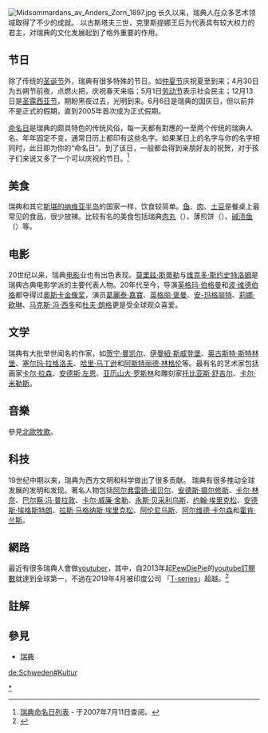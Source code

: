 [[File:Midsommardans_av_Anders_Zorn_1897.jpg|thumb]]
长久以来，瑞典人在众多艺术领域取得了不少的成就。
以古斯塔夫三世，克里斯提娜王后为代表具有较大权力的君主，对瑞典的文化发展起到了格外重要的作用。

==节日==
除了传统的[[圣诞节|圣诞节]]外，瑞典有很多特殊的节日。如[[仲夏节|仲夏节]]庆祝夏至到来；4月30日为五朔节前夜，点燃火把，庆祝春天来临；5月1日[[劳动节|劳动节]]表示社会民主；12月13日是[[圣露西亚节|圣露西亚节]]，期盼黑夜过去，光明到来。6月6日是瑞典的国庆日，但以前并不是正式的假期，直到2005年首次成为正式假期。

[[命名日|命名日]]是瑞典的颇具特色的传统风俗，每一天都有對應的一至两个传统的瑞典人名，年年固定不变，通常日历上都印有这些名字。如果某日上的名字与你的名字相同时，此日即为你的“命名日”。到了该日，一般都会得到亲朋好友的祝贺，对于孩子们来说又多了一个可以庆祝的节日。<ref>[http://stjarnhimlen.se/ndag/ndag2001.html 瑞典命名日列表] {{Wayback|url=http://stjarnhimlen.se/ndag/ndag2001.html |date=20210422050144 }}{{sv}} - 于2007年7月11日查阅。</ref>

==美食==
瑞典和其它[[斯堪的纳维亚半岛|斯堪的纳维亚半岛]]的国家一样，饮食较简单。[[鱼|鱼]]、[[肉類|肉]]、[[马铃薯|土豆]]是餐桌上最常见的食品，很少放辣。比较有名的美食包括瑞典[[肉丸|肉丸]]（{{lang|sv|köttbullar}}）、薄煎饼（{{lang|sv|plättar}}）、[[碱渍鱼|碱渍鱼]]（{{lang|sv|lutfisk}}）等。

==电影==
20世纪以来，瑞典[[电影|电影]]业也有出色表现。[[莫里兹·斯蒂勒|莫里兹·斯蒂勒]]与[[维克多·斯约史特洛姆|维克多·斯约史特洛姆]]是瑞典古典电影学派的主要代表人物。20年代至今，导演[[英格玛·伯格曼|英格玛·伯格曼]]和[[波·维德伯格|波·维德伯格]]都夺得过[[奥斯卡金像奖|奥斯卡金像奖]]，演员[[葛麗泰·嘉寶|葛麗泰·嘉寶]]、[[英格丽·褒曼|英格丽·褒曼]]、[[安-玛格丽特|安-玛格丽特]]、[[莉娜·欧琳|莉娜·欧琳]]、[[马克斯·冯·西多|马克斯·冯·西多]]和[[杜夫·朗格|杜夫·朗格]]更是受全球观众喜爱。

==文学==
瑞典有大批举世闻名的作家，如[[贺宁·曼凯尔|贺宁·曼凯尔]]、[[伊曼紐·斯威登堡|伊曼紐·斯威登堡]]、[[奥古斯特·斯特林堡|奥古斯特·斯特林堡]]、[[塞尔玛·拉格洛夫|塞尔玛·拉格洛夫]]、[[哈里·马丁逊|哈里·马丁逊]]和[[阿斯特丽德·林格伦|阿斯特丽德·林格伦]]等。最有名的艺术家包括画家[[卡尔·拉森|卡尔·拉森]]、[[安德斯·左恩|安德斯·左恩]]、[[亚历山大·罗斯林|亚历山大·罗斯林]]和雕刻家[[托比亚斯·舒吉尔|托比亚斯·舒吉尔]]、[[卡尔·米勒斯|卡尔·米勒斯]]。

==音樂==
參見[[北歐牧歌|北歐牧歌]]。

==科技==
19世纪中期以来，瑞典为西方文明和科学做出了很多贡献。
瑞典有很多推动全球发展的发明和发现。著名人物包括[[阿尔弗雷德·诺贝尔|阿尔弗雷德·诺贝尔]]、[[安德斯·摄尔修斯|安德斯·摄尔修斯]]、[[卡尔·林奈|卡尔·林奈]]、[[巴尔察·冯·普拉敦|巴尔察·冯·普拉敦]]、[[卡尔·威廉·舍勒|卡尔·威廉·舍勒]]、[[永斯·贝采利乌斯|永斯·贝采利乌斯]]、[[约翰·埃里克松|约翰·埃里克松]]、[[安德斯·埃格斯特朗|安德斯·埃格斯特朗]]、[[拉斯·马格纳斯·埃里克松|拉斯·马格纳斯·埃里克松]]、[[阿伦尼乌斯|阿伦尼乌斯]]、[[阿尔维德·卡尔森|阿尔维德·卡尔森]]和[[霍肯·兰斯|霍肯·兰斯]]。

== 網路 ==
最近有很多瑞典人會做[[youtuber|youtuber]]，其中，自2013年起[[PewDiePie|PewDiePie]]的[[在YouTube上訂閱人數最多的用戶列表|youtube訂閱數]]就達到全球第一，不過在2019年4月被印度公司 「[[T-series|T-series]]」超越。<ref>{{Cite journal|title=在YouTube上訂閱人數最多的用戶列表|url=https://zh.wikipedia.org/w/index.php?title=%E5%9C%A8YouTube%E4%B8%8A%E8%A8%82%E9%96%B1%E4%BA%BA%E6%95%B8%E6%9C%80%E5%A4%9A%E7%9A%84%E7%94%A8%E6%88%B6%E5%88%97%E8%A1%A8&oldid=54829656|date=2019-06-15|journal=维基百科，自由的百科全书|language=zh|access-date=2019-06-17|archive-date=2021-04-22|archive-url=https://web.archive.org/web/20210422050214/https://zh.wikipedia.org/w/index.php?title=%E5%9C%A8YouTube%E4%B8%8A%E8%A8%82%E9%96%B1%E4%BA%BA%E6%95%B8%E6%9C%80%E5%A4%9A%E7%9A%84%E7%94%A8%E6%88%B6%E5%88%97%E8%A1%A8&oldid=54829656|dead-url=no}}</ref>

== 註解 ==
<references/>

== 參見 ==
*[[瑞典|瑞典]]

{{欧洲题目|文化}}
[[Category:瑞典文化|*]]

[[de:Schweden#Kultur|de:Schweden#Kultur]]